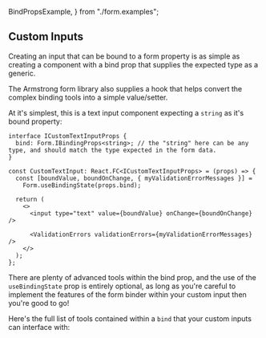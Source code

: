   BindPropsExample,
} from "./form.examples";

<Meta title="Form/Form Custom Inputs" />

## <a name="custom-inputs">Custom Inputs</a>

Creating an input that can be bound to a form property is as simple as creating a component with a bind prop that supplies the expected type as a generic.

The Armstrong form library also supplies a hook that helps convert the complex binding tools into a simple value/setter.

At it's simplest, this is a text input component expecting a `string` as it's bound property:

```tsx
interface ICustomTextInputProps {
  bind: Form.IBindingProps<string>; // the "string" here can be any type, and should match the type expected in the form data.
}

const CustomTextInput: React.FC<ICustomTextInputProps> = (props) => {
  const [boundValue, boundOnChange, { myValidationErrorMessages }] =
    Form.useBindingState(props.bind);

  return (
    <>
      <input type="text" value={boundValue} onChange={boundOnChange} />

      <ValidationErrors validationErrors={myValidationErrorMessages} />
    </>
  );
};
```

There are plenty of advanced tools within the bind prop, and the use of the `useBindingState` prop is entirely optional, as long as you're careful to implement the features of the form binder within your custom input then you're good to go!

Here's the full list of tools contained within a `bind` that your custom inputs can interface with:


